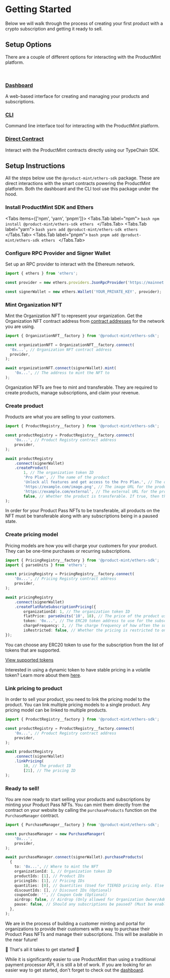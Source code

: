 
# Getting Started

Below we will walk through the process of creating your first product with a crypto subscription and getting it ready to sell.

## Setup Options

There are a couple of different options for interacting with the ProductMint platform.

<br />

<CardImage
  title="Dashboard"
  href="https://dashboard.productmint.io"
  src="/assets/dashboard_home.png"
  alt="ProductMint Dashboard"
/>

### [Dashboard](https://dashboard.productmint.io)
A web-based interface for creating and managing your products and subscriptions.

### [CLI](https://github.com/KodiKraig/product-mint/tree/main/packages/cli)

Command line interface tool for interacting with the ProductMint platform.

### [Direct Contract](https://github.com/KodiKraig/product-mint/tree/main/packages/ethers-sdk)
Interact with the ProductMint contracts directly using our TypeChain SDK.

## Setup Instructions

All the steps below use the `@product-mint/ethers-sdk` package. These are direct interactions with the smart contracts powering the ProductMint platform. Both the dashboard and the CLI tool use this package under the hood.

<Steps>

### Install ProductMint SDK and Ethers

<Tabs items={['npm', 'yarn', 'pnpm']}>
    <Tabs.Tab label="npm">
        ```bash
        npm install @product-mint/ethers-sdk ethers
        ```
    </Tabs.Tab>
    <Tabs.Tab label="yarn">
        ```bash
        yarn add @product-mint/ethers-sdk ethers
        ```
    </Tabs.Tab>
    <Tabs.Tab label="pnpm">
        ```bash
        pnpm add @product-mint/ethers-sdk ethers
        ```
    </Tabs.Tab>
</Tabs>

### Configure RPC Provider and Signer Wallet

Set up an RPC provider to interact with the Ethereum network.

```typescript
import { ethers } from 'ethers';

const provider = new ethers.providers.JsonRpcProvider('https://mainnet.infura.io/v3/YOUR_INFURA_PROJECT_ID');

const signerWallet = new ethers.Wallet('YOUR_PRIVATE_KEY', provider);
```

### Mint Organization NFT

Mint the Organization NFT to represent your organization. Get the Organization NFT contract address from [contract addresses](/contracts/deployed-addresses) for the network you are using.

```typescript
import { OrganizationNFT__factory } from '@product-mint/ethers-sdk';

const organizationNFT = OrganizationNFT__factory.connect(
  '0x...', // Organization NFT contract address
  provider,
);

await organizationNFT.connect(signerWallet).mint(
    '0x...', // The address to mint the NFT to
);
```

<Callout type="important" emoji="💰">
    Organization NFTs are free to mint and transferable. They are required to create products, manage subscriptions, and claim your revenue.
</Callout>

### Create product

Products are what you are selling to your customers.

```typescript
import { ProductRegistry__factory } from '@product-mint/ethers-sdk';

const productRegistry = ProductRegistry__factory.connect(
    '0x...', // Product Registry contract address
    provider,
);

await productRegistry
    .connect(signerWallet)
    .createProduct(
        1, // The organization token ID
        'Pro Plan', // The name of the product
        'Unlock all features and get access to the Pro Plan.', // The description of the product
        'https://example.com/image.png', // The image URL for the product
        'https://example.com/external', // The external URL for the product
        false, // Whether the product is transferable. If true, then the Product Pass NFT will be transferable and tradeable.
);
```

<Callout type="warning">
    In order for your Product Pass NFTs to be transferable, all products on the NFT must be transferable along with any subscriptions being in a paused state.
</Callout>

### Create pricing model

Pricing models are how you will charge your customers for your product. They can be one-time purchases or recurring subscriptions.

```typescript
import { PricingRegistry__factory } from '@product-mint/ethers-sdk';
import { parseUnits } from 'ethers';

const pricingRegistry = PricingRegistry__factory.connect(
    '0x...', // Pricing Registry contract address
    provider,
);

await pricingRegistry
    .connect(signerWallet)
    .createFlatRateSubscriptionPricing({
        organizationId: 1, // The organization token ID
        flatPrice: parseUnits('10', 18), // The price of the product using the decimals of the token
        token: '0x...', // The ERC20 token address to use for the subscription.
        chargeFrequency: 2, // The charge frequency of how often the subscription will be charged. 0 (DAILY), 1 (WEEKLY), 2 (MONTHLY), 3 (QUARTERLY), 4 (YEARLY)
        isRestricted: false, // Whether the pricing is restricted to only addresses that have been whitelisted
});
```

You can choose any ERC20 token to use for the subscription from the list of tokens that are supported. 

[View supported tokens](https://dashboard.productmint.io/tokens)

Interested in using a dynamic token to have stable pricing in a volatile token? Learn more about them [here](/contracts/dynamic-tokens).

### Link pricing to product

In order to sell your product, you need to link the pricing model to the product. You can link multiple pricing models to a single product. Any pricing model can be linked to multiple products.

```typescript
import { ProductRegistry__factory } from '@product-mint/ethers-sdk';

const productRegistry = ProductRegistry__factory.connect(
    '0x...', // Product Registry contract address
    provider,
);

await productRegistry
    .connect(signerWallet)
    .linkPricing(
        10, // The product ID
        [21], // The pricing ID
);
```

### Ready to sell!

You are now ready to start selling your products and subscriptions by minting your Product Pass NFTs. You can mint them directly from the contract on your website by calling the `purchaseProducts` function on the `PurchaseManager` contract.

```typescript
import { PurchaseManager__factory } from '@product-mint/ethers-sdk';

const purchaseManager = new PurchaseManager(
    '0x...',
    provider,
);

await purchaseManager.connect(signerWallet).purchaseProducts(
  {
    to: '0x...', // Where to mint the NFT
    organizationId: 1, // Organization token ID
    productIds: [1], // Product IDs
    pricingIds: [1], // Pricing IDs
    quantities: [0], // Quantities (Used for TIERED pricing only. Else set to 0.)
    discountIds: [], // Discount IDs (Optional)
    couponCode: '', // Coupon Code (Optional)
    airdrop: false, // Airdrop (Only allowed for Organization Owner/Admin)
    pause: false, // Should any subscriptions be paused? (Must be enabled first)
  },
);
```

<Callout>
    We are in the process of building a customer minting and portal for organizations to provide their customers with a way to purchase their Product Pass NFTs and manage their subscriptions. This will be available in the near future!
</Callout>

</Steps>

🎉 That's all it takes to get started! 🎉

While it is significantly easier to use ProductMint than using a traditional payment processor API, it is still a bit of work. If you are looking for an easier way to get started, don't forget to check out the [dashboard](https://dashboard.productmint.io).
